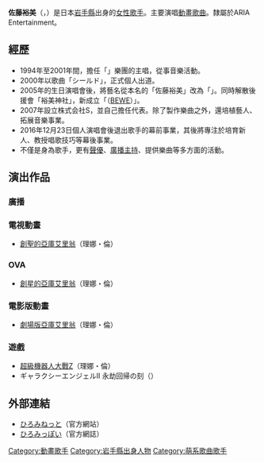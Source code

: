 {{blpunsourced|time=2019-08-25}}
{{Infobox Musician
| Name = 佐藤裕美
| Background = 女歌手
| Birth_name = {{lang|ja|佐藤 裕美}}
| Alias =
| Born = {{birth_date|1970|12|10}}
| Died = 
| birthplace = {{JPN}}[[岩手縣|岩手縣]]
| Genre = [[動畫歌曲|動畫歌曲]]
| Occupation = [[歌手|歌手]]<br/>[[声優|声優]]<br/>{{link-en|廣播主持人|Radio personality|廣播主持}}<br/>樂曲提供 等
| Years_active = 2000年－2016年
| Label = 
| Production = ARIA Entertainment
| URL = [http://www.hiromi-net.com/ ひろみねっと]
}}
{{Japanese|japanese= 佐藤 ひろ美|kana= さとう ひろみ|romaji= Satō Hiromi}}

'''佐藤裕美'''（{{lang-ja|佐藤ひろ美}}，{{bd|1970年|12月10日|||catIndex=Satou Hiromi}}）是日本[[岩手縣|岩手縣]]出身的[[女性|女性]][[歌手|歌手]]。主要演唱[[動畫歌曲|動畫歌曲]]。隸屬於ARIA Entertainment。

== 經歷 ==
* 1994年至2001年間，擔任「{{lang|ja|サティアグラハ}}」樂團的主唱，從事音樂活動。
* 2000年以歌曲「シールド」，正式個人出道。
* 2005年的生日演唱會後，將藝名從本名的「佐藤裕美」改為「{{lang|ja|佐藤ひろ美}}」。同時解散後援會「裕美神社」，新成立「{{lang|ja|ひろみたち。}}（[[BEWE|BEWE]]）」。
* 2007年設立株式会社S，並自己擔任代表。除了製作樂曲之外，還培植藝人、拓展音樂事業。
* 2016年12月23日個人演唱會後退出歌手的幕前事業，其後將專注於培育新人、教授唱歌技巧等幕後事業。
* 不僅是身為歌手，更有[[聲優|聲優]]、[[廣播主持|廣播主持]]、提供樂曲等多方面的活動。

== 演出作品 ==
=== 廣播 ===

=== 電視動畫 ===
* [[創聖的亞庫艾里翁|創聖的亞庫艾里翁]]（理娜・倫）

=== OVA ===
* [[創聖的亞庫艾里翁#OVA|創星的亞庫艾里翁]]（理娜・倫）

=== 電影版動畫 ===
* [[創聖的亞庫艾里翁#劇場版|劇場版亞庫艾里翁]]（理娜・倫）

=== 遊戲 ===
* [[超級機器人大戰Z|超級機器人大戰Z]]（理娜・倫）
* ギャラクシーエンジェルII 永劫回帰の刻（{{lang|ja|マサラ・アジート}}）

== 外部連結 ==
* [http://www.hiromi-net.com/ ひろみねっと]{{Wayback|url=http://www.hiromi-net.com/ |date=20110208135548 }}（官方網站）
* [http://blog.excite.co.jp/satohiromi/ ひろみっぽい]{{Wayback|url=http://blog.excite.co.jp/satohiromi/ |date=20100328163716 }}（官方網誌）

{{Authority control}}
{{DEFAULTSORT:Satou Hiromi}}
[[Category:動畫歌手|Category:動畫歌手]]
[[Category:岩手縣出身人物|Category:岩手縣出身人物]]
[[Category:萌系歌曲歌手|Category:萌系歌曲歌手]]
{{singer-stub}}